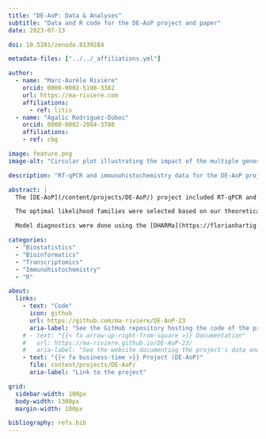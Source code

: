 ```yaml
---
title: "DE-AoP: Data & Analyses"
subtitle: "Data and R code for the DE-AoP project and paper"
date: 2023-07-13

doi: 10.5281/zenodo.8139284

metadata-files: ["../../_affiliations.yml"]

author:
  - name: "Marc-Aurèle Rivière"
    orcid: 0000-0002-5108-3382
    url: https://ma-riviere.com
    affiliations:
      - ref: litis
  - name: "Agalic Rodriguez-Duboc"
    orcid: 0000-0002-2084-3780
    affiliations:
    - ref: cbg

image: feature.png
image-alt: "Circular plot illustrating the impact of the multiple genes tested on several key biological pathways"

description: "RT-qPCR and immunohistochemistry data for the DE-AoP project were analysed in R, hosted on GitHub, and archived through Zenodo."

abstract: | 
  The [DE-AoP](/content/projects/DE-AoP/) project included RT-qPCR and immunohistochemistry data, which were analysed in R, hosted on GitHub, and archived with Zenodo. Data were modeled through the Generalized Linear Mixed Model (GLMM) framework, using the [glmmTMB](https://glmmtmb.github.io/glmmTMB/) package [@glmmTMB]. Random intercepts were added to account for the correlation between pseudo-replicates. Temporally-dependent repeated measures were modeled using auto-regressive (AR1) terms.

  The optimal likelihood families were selected based on our theoretical understanding of the variable’s properties, and to minimize Aikake's Information Criterion (AIC). Count data (e.g., cell counts, number of maze entries, …) were modeled using a Generalized Poisson likelihood, measures bound at 0 (e.g., cell density, volumes, weights, …) were modeled using a Gamma likelihood, and proportions (e.g., ratios of areas) with a Beta likelihood.

  Model diagnostics were done using the [DHARMa](https://florianhartig.github.io/DHARMa/) [@DHARMa] & [performance](https://easystats.github.io/performance/) [@performance] packages, and estimated marginal means/contrasts were computed with the [emmeans](https://github.com/rvlenth/emmeans) package [@emmeans].

categories:
  - "Biostatistics"
  - "Bioinformatics"
  - "Transcriptomics"
  - "Immunohistochemistry"
  - "R"

about:
  links:
    - text: "Code"
      icon: github
      url: https://github.com/ma-riviere/DE-AoP-23
      aria-label: "See the GitHub repository hosting the code of the project and related paper"
    # - text: "{{< fa arrow-up-right-from-square >}} Documentation"
    #   url: https://ma-riviere.github.io/DE-AoP-23/
    #   aria-label: "See the website documenting the project's data and code"
    - text: "{{< fa business-time >}} Project (DE-AoP)"
      file: content/projects/DE-AoP/
      aria-label: "Link to the project"

grid:
  sidebar-width: 100px
  body-width: 1300px
  margin-width: 100px

bibliography: refs.bib
---
```


<!-- <hr style="margin-bottom: 30px; margin-top: -12px;" width="1300"> -->

<!-- <iframe src="https://ma-riviere.github.io/DE-AoP-23/" width="100%" height="1350" allow="fullscreen"></iframe> -->